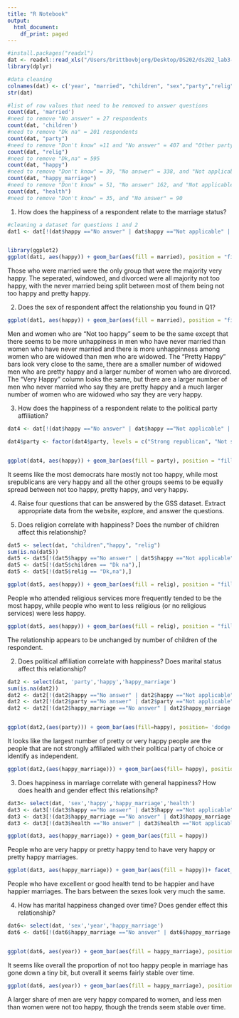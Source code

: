 ```yaml
---
title: "R Notebook"
output:
  html_document:
    df_print: paged
---
```

```r
#install.packages("readxl")
dat <- readxl::read_xls("/Users/brittbovbjerg/Desktop/DS202/ds202_lab3-master/GSS.xls")
library(dplyr)

#data cleaning 
colnames(dat) <- c('year', "married", "children", "sex","party","relig","happy", "happy_marriage","health")
str(dat)

#list of row values that need to be removed to answer questions 
count(dat, 'married')
#need to remove "No answer" = 27 respondents 
count(dat, 'children')
#need to remove "Dk na" = 201 respondents 
count(dat, "party")
#need to remove "Don't know" =11 and "No answer" = 407 and "Other party" = 1072 
count(dat, "relig")
#need to remove "Dk,na" = 595 
count(dat, "happy") 
#need to remove "Don't know" = 39, "No answer" = 338, and "Not applicable" = 4383 
count(dat, "happy_marriage")
#need to remove "Don't know" = 51, "No answer" 162, and "Not applicable" = 34043 
count(dat, "health")
#need to remove "Don't know" = 35, and "No answer" = 90 


```
1. How does the happiness of a respondent relate to the marriage status? 
```r
#cleaning a dataset for questions 1 and 2
dat1 <- dat[!(dat$happy =="No answer" | dat$happy =="Not applicable" | dat$happy =="Don't know" | dat$married == "No answer"),] 


library(ggplot2)
ggplot(dat1, aes(happy)) + geom_bar(aes(fill = married), position = "fill")

```
Those who were married were the only group that were the majority very happy. The seperated, windowed, and divorced were all majority not too happy, with the never married being split between most of them being not too happy and pretty happy.


2. Does the sex of respondent affect the relationship you found in Q1?
```r
ggplot(dat1, aes(happy)) + geom_bar(aes(fill = married), position = "fill") + facet_wrap(~sex) + coord_flip() + labs(title="Relationship Between Happiness and Marital Status by Sex", x = "Overal Happiness", y = "Proportion of Sample") + theme(plot.title = element_text(hjust = 0.5))
```
Men and women who are "Not too happy" seem to be the same except that there seems to be more unhappiness in men who have never married than women who have never married and there is more unhappinness among women who are widowed than men who are widowed. The "Pretty Happy" bars look very close to the same, there are a smaller number of widowed men who are pretty happy and a larger number of women who are divorced. The "Very Happy" column looks the same, but there are a larger number of men who never married who say they are pretty happy and a much larger number of women who are widowed who say they are very happy.

3. How does the happiness of a respondent relate to the political party affiliation? 
```r
dat4 <- dat[!(dat$happy =="No answer" | dat$happy =="Not applicable" | dat$happy =="Don't know" | dat$party == "Don't know" | dat$party == "No answer" | dat$party == "Other party"),]

dat4$party <- factor(dat4$party, levels = c("Strong republican", "Not str republican", "Ind,near rep","Independent", "Ind,near dem", "Not str democrat","Strong democrat"))


ggplot(dat4, aes(happy)) + geom_bar(aes(fill = party), position = "fill")

```
It seems like the most democrats hare mostly not too happy, while most srepublicans are very happy and all the other groups seems to be equally spread between not too happy, pretty happy, and very happy. 

4. Raise four questions that can be answered by the GSS dataset. Extract appropriate data from the website, explore, and answer the questions. 

1. Does religion correlate with happiness? Does the number of children affect this relationship? 
```r
dat5 <- select(dat, "children","happy", "relig")
sum(is.na(dat5))
dat5 <- dat5[!(dat5$happy =="No answer" | dat5$happy =="Not applicable" | dat5$happy =="Don't know"),]
dat5 <- dat5[!(dat5$children == "Dk na"),]
dat5 <- dat5[!(dat5$relig == "Dk,na"),]

ggplot(dat5, aes(happy)) + geom_bar(aes(fill = relig), position = "fill")

```

People who attended religious services more frequently tended to be the most happy, while people who went to less religious (or no religious services) were less happy. 
```r
ggplot(dat5, aes(happy)) + geom_bar(aes(fill = relig), position = "fill") + facet_wrap(~children)

```

The relationship appears to be unchanged by number of children of the respondent. 

2. Does political affiliation correlate with happiness? Does marital status affect this relationship? 
```r

dat2 <- select(dat, 'party','happy','happy_marriage')
sum(is.na(dat2))
dat2 <- dat2[!(dat2$happy =="No answer" | dat2$happy =="Not applicable" | dat2$happy =="Don't know"),]
dat2 <- dat2[!(dat2$party =="No answer" | dat2$party =="Not applicable" | dat2$party =="Don't know" | dat2$party =="Other party"),]
dat2 <- dat2[!(dat2$happy_marriage =="No answer" | dat2$happy_marriage =="Not applicable" | dat2$happy_marriage =="Don't know"),]


ggplot(dat2,(aes(party))) + geom_bar(aes(fill=happy), position= 'dodge') + coord_flip()
```

It looks like the largest number of pretty or very happy people are the people that are not strongly affiliated with their political party of choice or identify as independent.

```r
ggplot(dat2,(aes(happy_marriage))) + geom_bar(aes(fill= happy), position= 'dodge')+ facet_wrap(~party, scales = 'free_y')
```


3. Does happiness in marriage correlate with general happiness? How does health and gender effect this relationsihp? 

```r
dat3<- select(dat, 'sex','happy','happy_marriage','health')
dat3 <- dat3[!(dat3$happy =="No answer" | dat3$happy =="Not applicable" | dat3$happy =="Don't know"),] 
dat3 <- dat3[!(dat3$happy_marriage =="No answer" | dat3$happy_marriage =="Not applicable" | dat3$happy_marriage =="Don't know"),] 
dat3 <- dat3[!(dat3$health =="No answer" | dat3$health =="Not applicable" | dat3$health =="Don't know"),] 

ggplot(dat3, aes(happy_marriage)) + geom_bar(aes(fill = happy))
```
 People who are very happy or pretty happy tend to have very happy or pretty happy marriages.
 
```r
ggplot(dat3, aes(happy_marriage)) + geom_bar(aes(fill = happy))+ facet_grid(health~sex)
```
People who have excellent or good health tend to be happier and have happier marriages. The bars between the sexes look very much the same.

4. How has marital happiness changed over time? Does gender effect this relationship? 
```r
dat6<- select(dat, 'sex','year','happy_marriage')
dat6 <- dat6[!(dat6$happy_marriage =="No answer" | dat6$happy_marriage =="Not applicable" | dat6$happy_marriage =="Don't know"),]


ggplot(dat6, aes(year)) + geom_bar(aes(fill = happy_marriage), position = "fill") 
```
It seems like  overall the proportion of not too happy people in marriage has gone down a tiny bit, but overall it seems fairly stable over time. 
```r
ggplot(dat6, aes(year)) + geom_bar(aes(fill = happy_marriage), position = "fill") + facet_grid(~sex)
```
A larger share of men are very happy compared to women, and less men than women were not too happy, though the trends seem stable over time. 

